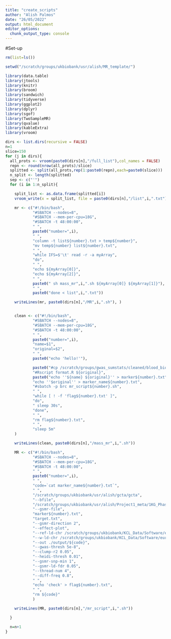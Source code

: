 ```yaml
---
title: "create_scripts"
author: "Alish Palmos"
date: "26/05/2022"
output: html_document
editor_options:
  chunk_output_type: console
---
```


#Set-up
```r
rm(list=ls())
```

```r
setwd("/scratch/groups/ukbiobank/usr/alish/MR_template/")
```

```r
library(data.table)
library(jtools)
library(knitr)
library(broom)
library(sandwich)
library(tidyverse)
library(ggplot2)
library(dplyr)
library(sgof)
library(TwoSampleMR)
library(qvalue)
library(kableExtra)
library(vroom)
```

```r
dirs <- list.dirs(recursive = FALSE)
n=1
slice=150
for (j in dirs){
  all_prots <- vroom(paste0(dirs[n],"/full_list"),col_names = FALSE)
  repn <- round(nrow(all_prots)/slice)
  splitted <- split(all_prots,rep(1:paste0(repn),each=paste0(slice)))
  n_split <- length(splitted)
  sep <- c("'")
  for (i in 1:n_split){

    split_list <- as.data.frame(splitted[i])
    vroom_write(x = split_list, file = paste0(dirs[n],"/list",i,".txt"), col_names = FALSE)

    mr <- c("#!/bin/bash",
            "#SBATCH --nodes=8",
            "#SBATCH --mem-per-cpu=18G",
            "#SBATCH -t 48:00:00",
            " ",
            paste0("number=",i),
            " ",
            "column -t list${number}.txt > temp${number}",
            "mv temp${number} list${number}.txt",
            " ",
            "while IFS=$'\t' read -r -a myArray",
            "do",
            " ",
            "echo ${myArray[0]}",
            "echo ${myArray[2]}",
            " ",
            paste0(" sh mass_mr",i,".sh ${myArray[0]} ${myArray[1]}"),
            " ",
            paste0("done < list",i,".txt"))

    writeLines(mr, paste0(dirs[n],"/MR",i,".sh"), )


    clean <- c("#!/bin/bash",
            "#SBATCH --nodes=8",
            "#SBATCH --mem-per-cpu=18G",
            "#SBATCH -t 48:00:00",
            " ",
            paste0("number=",i),
            "name=$1",
            "original=$2",
            " ",
            paste0("echo 'hello!'"),

            paste0("#cp /scratch/groups/gwas_sumstats/cleaned/blood_biomarkers/${original}.gz ./"),
            "#Rscript format.R ${original}",
            paste0("echo ''${name} ${original}'' > marker${number}.txt"),
            "echo ''$original'' > marker_name${number}.txt",
            "#sbatch -p brc mr_script${number}.sh",
            " ",
            "while [ ! -f 'flag${number}.txt' ]",
            "do",
            " sleep 30s",
            "done",
            " ",
            "rm flag${number}.txt",
            " ",
            "sleep 5m"
    )

    writeLines(clean, paste0(dirs[n],"/mass_mr",i,".sh"))

    MR <- c("#!/bin/bash",
            "#SBATCH --nodes=8",
            "#SBATCH --mem-per-cpu=18G",
            "#SBATCH -t 48:00:00",
            " ",
            paste0("number=",i),
            " ",
            "code=`cat marker_name${number}.txt`",
            " ",
            "/scratch/groups/ukbiobank/usr/alish/gcta/gcta",
            "--bfile",
            "/scratch/groups/ukbiobank/usr/alish/Project1_meta/1KG_Phase3.WG.CLEANED.EUR_MAF001",
            "--gsmr-file",
            "marker${number}.txt",
            "target.txt",
            "--gsmr-direction 2",
            "--effect-plot",
            "--ref-ld-chr /scratch/groups/ukbiobank/KCL_Data/Software/eur_w_ld_chr_for_mtcojo/",
            "--w-ld-chr /scratch/groups/ukbiobank/KCL_Data/Software/eur_w_ld_chr_for_mtcojo/",
            "--out ./output/${code}",
            "--gwas-thresh 5e-8",
            "--clump-r2 0.05",
            "--heidi-thresh 0.01",
            "--gsmr-snp-min 1",
            "--gsmr-ld-fdr 0.05",
            "--thread-num 4",
            "--diff-freq 0.8",
            " ",
            "echo 'check' > flag${number}.txt",
            " ",
            "rm ${code}"
            )

    writeLines(MR, paste0(dirs[n],"/mr_script",i,".sh"))

  }

  n=n+1
}
```
